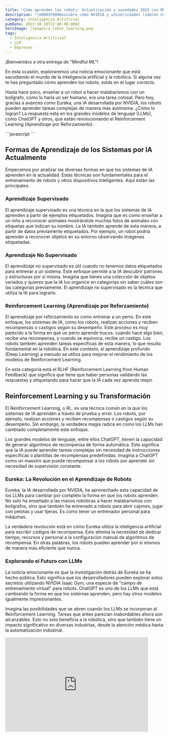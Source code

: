 ```yaml
---
title: 'Cómo aprenden los robots: Actualización y novedades 2023 con NVIDIA y Eureka '
description: "\U0001F680Descubre cómo NVIDIA y universidades líderes están revolucionando el machine learning \U0001F916. ¡Adéntrate en la IA del futuro! \U0001F31FHaz clic y descubre más!\U0001F4A1"
category: Inteligencia Artificial
pubDate: 2023-10-28T22:00:00.000Z
heroImage: /images/a_robot_learning.png
tags:
  - Inteligencia Artificial
  - LLM
  - Empresas
---
```


¡Bienvenidos a otra entrega de "Mindful ML"!

En esta ocasión, exploraremos una noticia emocionante que está sacudiendo el mundo de la inteligencia artificial y la robótica. Si alguna vez te has preguntado cómo aprenden los robots, estás en el lugar correcto.

Hasta hace poco, enseñar a un robot a hacer malabarismos con un bolígrafo, como lo haría un ser humano, era una tarea colosal. Pero hoy, gracias a avances como Eureka, una IA desarrollada por NVIDIA, los robots pueden aprender tareas complejas de manera más autónoma. ¿Cómo lo logran? La respuesta está en los grandes modelos de lenguaje (LLMs), como ChatGPT y otros, que están revolucionando el Reinforcement Learning (Aprendizaje por Reforzamiento).

<div class="blur-lg">
  ```javascript
  ```

  ## Formas de Aprendizaje de los Sistemas por IA Actualmente

  Empecemos por analizar las diversas formas en que los sistemas de IA aprenden en la actualidad. Estas técnicas son fundamentales para el entrenamiento de robots y otros dispositivos inteligentes. Aquí están las principales:

  ### Aprendizaje Supervisado

  El aprendizaje supervisado es una técnica en la que los sistemas de IA aprenden a partir de ejemplos etiquetados. Imagina que es como enseñar a un niño a reconocer animales mostrándole muchas fotos de animales con etiquetas que indican su nombre. La IA también aprende de esta manera, a partir de datos previamente etiquetados. Por ejemplo, un robot podría aprender a reconocer objetos en su entorno observando imágenes etiquetadas.

  ### Aprendizaje No Supervisado

  El aprendizaje no supervisado es útil cuando no tenemos datos etiquetados para entrenar a un sistema. Este enfoque permite a la IA descubrir patrones y estructuras por sí misma. Imagina que tienes una colección de objetos variados y quieres que la IA los organice en categorías sin saber cuáles son las categorías previamente. El aprendizaje no supervisado es la técnica que utiliza la IA para lograrlo.

  ### Reinforcement Learning (Aprendizaje por Reforzamiento)

  El aprendizaje por reforzamiento es como entrenar a un perro. En este enfoque, los sistemas de IA, como los robots, realizan acciones y reciben recompensas o castigos según su desempeño. Este proceso es muy parecido a la forma en que un perro aprende trucos: cuando hace algo bien, recibe una recompensa, y cuando se equivoca, recibe un castigo. Los robots también aprenden tareas específicas de esta manera, lo que resulta fundamental en la robótica. En este contexto, el aprendizaje profundo (Deep Learning) a menudo se utiliza para mejorar el rendimiento de los modelos de Reinforcement Learning.

  En esta categoría está el RLHF (Reinforcement Learning from Human Feedback) que significa que tiene que haber personas validando las respuestas y etiquetando para hacer que la IA cada vez aprenda mejor.

  ## Reinforcement Learning y su Transformación

  El Reinforcement Learning, o RL, es una técnica común en la que los sistemas de IA aprenden a través de prueba y error. Los robots, por ejemplo, realizan acciones y reciben recompensas o castigos según su desempeño. Sin embargo, la verdadera magia radica en cómo los LLMs han cambiado completamente este enfoque.

  Los grandes modelos de lenguaje, entre ellos ChatGPT, tienen la capacidad de generar algoritmos de recompensa de forma automática. Esto significa que la IA puede aprender tareas complejas sin necesidad de instrucciones específicas o plantillas de recompensas predefinidas. Imagina a ChatGPT como un maestro que puede recompensar a los robots por aprender sin necesidad de supervisión constante.

  ### Eureka: La Revolución en el Aprendizaje de Robots

  Eureka, la IA desarrollada por NVIDIA, ha aprovechado esta capacidad de los LLMs para cambiar por completo la forma en que los robots aprenden. No solo ha enseñado a las manos robóticas a hacer malabarismos con bolígrafos, sino que también ha entrenado a robots para abrir cajones, jugar con pelotas y usar tijeras. Es como tener un entrenador personal para máquinas.

  La verdadera revolución está en cómo Eureka utiliza la inteligencia artificial para escribir códigos de recompensa. Esto elimina la necesidad de dedicar tiempo, recursos y personal a la configuración manual de algoritmos de recompensa. En otras palabras, los robots pueden aprender por sí mismos de manera más eficiente que nunca.

  ### Explorando el Futuro con LLMs

  La noticia emocionante es que la investigación detrás de Eureka se ha hecho pública. Esto significa que los desarrolladores pueden explorar estos secretos utilizando NVIDIA Isaac Gym, una especie de "campo de entrenamiento virtual" para robots. ChatGPT es uno de los LLMs que está cambiando la forma en que los sistemas aprenden, pero hay otros modelos igualmente impresionantes.

  Imagina las posibilidades que se abren cuando los LLMs se incorporan al Reinforcement Learning. Tareas que antes parecían inabordables ahora son alcanzables. Esto no solo beneficia a la robótica, sino que también tiene un impacto significativo en diversas industrias, desde la atención médica hasta la automatización industrial.
</div>

<div class="aspect-w-16 aspect-h-9">
  <iframe class="content-center" src="https://www.youtube.com/embed/sDFAWnrCqKc" width="90%" height="300" frameborder="0" allow="autoplay; fullscreen; picture-in-picture" allowfullscreen />
</div>

## Conclusión

La IA y los LLMs están llevando al Reinforcement Learning a un nivel completamente nuevo. La capacidad de generar algoritmos de recompensa de manera automática está transformando la forma en que los sistemas aprenden, simplificando procesos y abriendo nuevas puertas a la innovación. ¡No te pierdas este emocionante viaje hacia el futuro de la inteligencia artificial!

¡Hasta la próxima entrega de "Mindful ML"! Si te ha gustado este artículo, no dudes en compartirlo con tus amigos y colegas para que también puedan estar al tanto de estas emocionantes novedades en la IA y la robótica.

**PD1** - NVIDIA Isaac Gym [https://developer.nvidia.com/isaac-gym](https://developer.nvidia.com/isaac-gym)

<hr />

<table class="table-auto w-full">
  <thead class="border-b bg-gray-800 dark:bg-gray-800">
    <tr>
      <th class="text-left text-white !p-4 font-medium">
        Recursos y herramientas
      </th>

      <th class="text-left !p-4 font-medium" />
    </tr>
  </thead>

  <tbody>
    <tr class="border-b dark:bg-gray-600">
      <td class="!p-4">
        Notion AI
      </td>

      <td class="!p-4">
        <a class="p-4" href="https://affiliate.notion.so/a50o0a7tl9z5-4y5a7" target="_blank">Enlace a Notion AI</a>
      </td>
    </tr>

    <tr class="border-b dark:bg-gray-600">
      <td class="!p-4">
        Taskade
      </td>

      <td class="!p-4">
        <a class="p-4" href="https://taskade.com?via=9f1ck" target="_blank">Enlace Taskade</a>
      </td>
    </tr>
  </tbody>
</table>

<hr />

